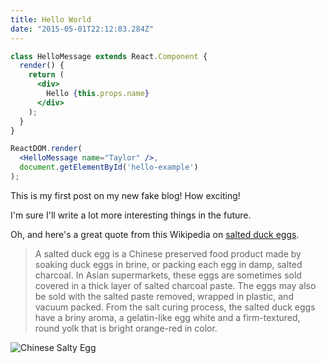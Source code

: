 ```yaml
---
title: Hello World
date: "2015-05-01T22:12:03.284Z"
---
```



<Counter />

```jsx
class HelloMessage extends React.Component {
  render() {
    return (
      <div>
        Hello {this.props.name}
      </div>
    );
  }
}

ReactDOM.render(
  <HelloMessage name="Taylor" />,
  document.getElementById('hello-example')
);
```

This is my first post on my new fake blog! How exciting!

I'm sure I'll write a lot more interesting things in the future.

Oh, and here's a great quote from this Wikipedia on
[salted duck eggs](http://en.wikipedia.org/wiki/Salted_duck_egg).

> A salted duck egg is a Chinese preserved food product made by soaking duck
> eggs in brine, or packing each egg in damp, salted charcoal. In Asian
> supermarkets, these eggs are sometimes sold covered in a thick layer of salted
> charcoal paste. The eggs may also be sold with the salted paste removed,
> wrapped in plastic, and vacuum packed. From the salt curing process, the
> salted duck eggs have a briny aroma, a gelatin-like egg white and a
> firm-textured, round yolk that is bright orange-red in color.

![Chinese Salty Egg](./salty_egg.jpg)
